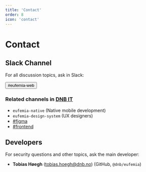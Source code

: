 ```yaml
---
title: 'Contact'
order: 8
icon: 'contact'
---
```



# Contact

## Slack Channel

For all discussion topics, ask in Slack:

<Button href="https://dnb-it.slack.com/archives/CMXABCHEY">
  #eufemia-web
</Button>

### Related channels in [DNB IT](https://dnb-it.slack.com)

- `eufemia-native` (Native mobile development)
- `eufemia-design-system` (UX designers)
- [#figma](https://dnb-it.slack.com/archives/CEA5N836V)
- [#frontend](https://dnb-it.slack.com/archives/CFC7QK21E)

## Developers

For security questions and other topics, ask the main developer:

- **Tobias Høegh** (tobias.hoegh@dnb.no) (GitHub, `@dnb/eufemia`)
